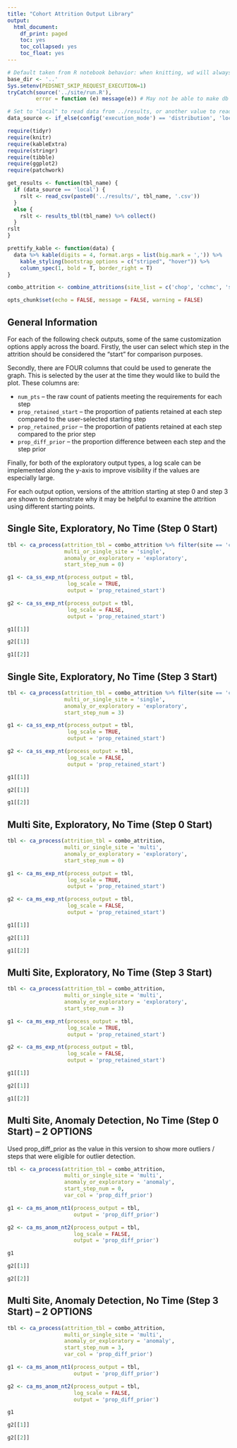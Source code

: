 ```yaml
---
title: "Cohort Attrition Output Library"
output:
  html_document:
    df_print: paged
    toc: yes
    toc_collapsed: yes
    toc_float: yes
---
```


```r
# Default taken from R notebook behavior: when knitting, wd will always be location of notebook
base_dir <- '..'
Sys.setenv(PEDSNET_SKIP_REQUEST_EXECUTION=1)
tryCatch(source('../site/run.R'),
         error = function (e) message(e)) # May not be able to make db connection

# Set to "local" to read data from ../results, or another value to read from db
data_source <- if_else(config('execution_mode') == 'distribution', 'local', 'not_local')

require(tidyr)
require(knitr)
require(kableExtra)
require(stringr)
require(tibble)
require(ggplot2)
require(patchwork)

get_results <- function(tbl_name) {
  if (data_source == 'local') {
    rslt <- read_csv(paste0('../results/', tbl_name, '.csv'))
  }
  else {
    rslt <- results_tbl(tbl_name) %>% collect()
  }
rslt
}

prettify_kable <- function(data) {
  data %>% kable(digits = 4, format.args = list(big.mark = ',')) %>%
    kable_styling(bootstrap_options = c("striped", "hover")) %>%
    column_spec(1, bold = T, border_right = T)
}

combo_attrition <- combine_attritions(site_list = c('chop', 'cchmc', 'seattle', 'colorado', 'texas'))

opts_chunk$set(echo = FALSE, message = FALSE, warning = FALSE)

```

## General Information

For each of the following check outputs, some of the same customization options apply across the board. Firstly, the user can select which step in the attrition should be considered the "start" for comparison purposes. 

Secondly, there are FOUR columns that could be used to generate the graph. This is selected by the user at the time they would like to build the plot. These columns are:

- `num_pts` -- the raw count of patients meeting the requirements for each step
- `prop_retained_start` -- the proportion of patients retained at each step compared to the user-selected starting step
- `prop_retained_prior` -- the proportion of patients retained at each step compared to the prior step
- `prop_diff_prior` -- the proportion difference between each step and the step prior

Finally, for both of the exploratory output types, a log scale can be implemented along the y-axis to improve visibility if the values are especially large.

For each output option, versions of the attrition starting at step 0 and step 3 are shown to demonstrate why it may be helpful to examine the attrition using different starting points.

## Single Site, Exploratory, No Time (Step 0 Start)
```r

tbl <- ca_process(attrition_tbl = combo_attrition %>% filter(site == 'colorado'),
                  multi_or_single_site = 'single',
                  anomaly_or_exploratory = 'exploratory',
                  start_step_num = 0)

g1 <- ca_ss_exp_nt(process_output = tbl,
                   log_scale = TRUE,
                   output = 'prop_retained_start')

g2 <- ca_ss_exp_nt(process_output = tbl,
                   log_scale = FALSE,
                   output = 'prop_retained_start')

g1[[1]]

g2[[1]]

g1[[2]]


```

## Single Site, Exploratory, No Time (Step 3 Start)
```r

tbl <- ca_process(attrition_tbl = combo_attrition %>% filter(site == 'colorado'),
                  multi_or_single_site = 'single',
                  anomaly_or_exploratory = 'exploratory',
                  start_step_num = 3)

g1 <- ca_ss_exp_nt(process_output = tbl,
                   log_scale = TRUE,
                   output = 'prop_retained_start')

g2 <- ca_ss_exp_nt(process_output = tbl,
                   log_scale = FALSE,
                   output = 'prop_retained_start')

g1[[1]]

g2[[1]]

g1[[2]]


```

## Multi Site, Exploratory, No Time (Step 0 Start)
```r

tbl <- ca_process(attrition_tbl = combo_attrition,
                  multi_or_single_site = 'multi',
                  anomaly_or_exploratory = 'exploratory',
                  start_step_num = 0)

g1 <- ca_ms_exp_nt(process_output = tbl,
                   log_scale = TRUE,
                   output = 'prop_retained_start')

g2 <- ca_ms_exp_nt(process_output = tbl,
                   log_scale = FALSE,
                   output = 'prop_retained_start')

g1[[1]]

g2[[1]]

g1[[2]]


```

## Multi Site, Exploratory, No Time (Step 3 Start)
```r

tbl <- ca_process(attrition_tbl = combo_attrition,
                  multi_or_single_site = 'multi',
                  anomaly_or_exploratory = 'exploratory',
                  start_step_num = 3)

g1 <- ca_ms_exp_nt(process_output = tbl,
                   log_scale = TRUE,
                   output = 'prop_retained_start')

g2 <- ca_ms_exp_nt(process_output = tbl,
                   log_scale = FALSE,
                   output = 'prop_retained_start')

g1[[1]]

g2[[1]]

g1[[2]]


```

## Multi Site, Anomaly Detection, No Time (Step 0 Start) -- **2 OPTIONS**

Used prop_diff_prior as the value in this version to show more outliers / steps that were eligible for outlier detection.

```r

tbl <- ca_process(attrition_tbl = combo_attrition,
                  multi_or_single_site = 'multi',
                  anomaly_or_exploratory = 'anomaly',
                  start_step_num = 0,
                  var_col = 'prop_diff_prior')

g1 <- ca_ms_anom_nt1(process_output = tbl,
                     output = 'prop_diff_prior')

g2 <- ca_ms_anom_nt2(process_output = tbl,
                     log_scale = FALSE,
                     output = 'prop_diff_prior')

g1

g2[[1]]

g2[[2]]


```

## Multi Site, Anomaly Detection, No Time (Step 3 Start) -- **2 OPTIONS**
```r

tbl <- ca_process(attrition_tbl = combo_attrition,
                  multi_or_single_site = 'multi',
                  anomaly_or_exploratory = 'anomaly',
                  start_step_num = 3,
                  var_col = 'prop_diff_prior')

g1 <- ca_ms_anom_nt1(process_output = tbl,
                     output = 'prop_diff_prior')

g2 <- ca_ms_anom_nt2(process_output = tbl,
                     log_scale = FALSE,
                     output = 'prop_diff_prior')

g1

g2[[1]]

g2[[2]]


```